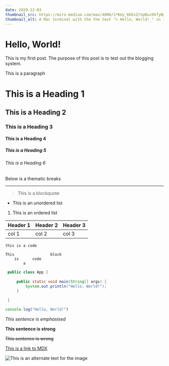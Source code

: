 ```yaml
---
date: 2020-12-03
thumbnail_src: https://miro.medium.com/max/4000/1*KUy_KKExZrSpBuv9XfyBgA.png
thumbnail_alt: A Mac terminal with the the text "> Hello, World!_" in it
---
```


# Hello, World!

This is my first post. The purpose of this post is to test out the blogging system.

This is a paragraph

# This is a Heading 1

## This is a Heading 2

### This is a Heading 3

#### This is a Heading 4

##### This is a Heading 5

###### This is a Heading 6

Below is a thematic breaks

---

> This is a blockquote

- This is an unordered list

1. This is an ordered list

| Header 1 | Header 2 | Header 3 |
| -------- | -------- | -------- |
| col 1    | col 2    | col 3    |

`this is a code`

```
This                block
    is      code
        a
```

```java
 public class App {
 
     public static void main(String[] args) {
         System.out.println("Hello, World!");
     }
 
 }
 ```

```javascript
console.log("Hello, World!")
```



_This sentence is emphasised_

**This sentence is strong**

~~This sentence is wrong~~

[This is a link to MDX](https://mdxjs.com)

![This is an alternate text for the image](https://i.pinimg.com/originals/0f/23/5e/0f235e777748deb8a3509cedb28cd2bf.jpg)
